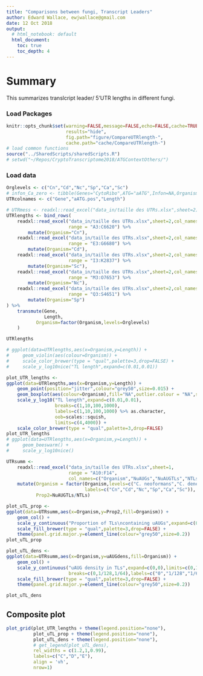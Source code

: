 ```yaml
---
title: "Comparisons between fungi, Transcript Leaders"
author: Edward Wallace, ewjwallace@gmail.com
date: 12 Oct 2018
output:
  # html_notebook: default
  html_document:
    toc: true
    toc_depth: 4
---
```


# Summary

This summarizes translcript leader/ 5'UTR lengths in different fungi. 
    
### Load Packages

```r
knitr::opts_chunk$set(warning=FALSE,message=FALSE,echo=FALSE,cache=TRUE,
                      results="hide",
                      fig.path="figure/CompareUTRlength-",
                      cache.path="cache/CompareUTRlength-")
# load common functions
source("../SharedScripts/sharedScripts.R")
# setwd("~/Repos/CryptoTranscriptome2018/ATGContextOthers/")
```

### Load data

```r
Orglevels <- c("Cn","Cd","Nc","Sp","Ca","Sc")
# infon_Ca_zero <- tibble(Genes="CytoRibo",ATG="aATG",Infon=NA,Organism="Ca")
UTRcolnames <- c("Gene","aATG.pos","Length")

# UTRmess <- readxl::read_excel("data_in/taille des UTRs.xlsx",sheet=2)
UTRlengths <- bind_rows(
    readxl::read_excel("data_in/taille des UTRs.xlsx",sheet=2,col_names=UTRcolnames,
                       range = "A3:C6620") %>% 
        mutate(Organism="Cn"),
    readxl::read_excel("data_in/taille des UTRs.xlsx",sheet=2,col_names=UTRcolnames,
                       range = "E3:G6680") %>% 
        mutate(Organism="Cd"),
    readxl::read_excel("data_in/taille des UTRs.xlsx",sheet=2,col_names=UTRcolnames,
                       range = "I3:K2837") %>% 
        mutate(Organism="Sc"),
    readxl::read_excel("data_in/taille des UTRs.xlsx",sheet=2,col_names=UTRcolnames,
                       range = "M3:O7653") %>% 
        mutate(Organism="Nc"),
    readxl::read_excel("data_in/taille des UTRs.xlsx",sheet=2,col_names=UTRcolnames,
                       range = "Q3:S4651") %>% 
        mutate(Organism="Sp")
) %>%
    transmute(Gene,
              Length,
           Organism=factor(Organism,levels=Orglevels)
    )

UTRlengths
```

```r

# ggplot(data=UTRlengths,aes(x=Organism,y=Length)) + 
#     geom_violin(aes(colour=Organism)) +
#     scale_color_brewer(type = "qual",palette=3,drop=FALSE) +
#     scale_y_log10nice("TL length",expand=c(0.01,0.01))

plot_UTR_lengths <- 
ggplot(data=UTRlengths,aes(x=Organism,y=Length)) + 
    geom_point(position="jitter",colour="grey50",size=0.015) + 
    geom_boxplot(aes(colour=Organism),fill="NA",outlier.colour = "NA",size=0.8) +
    scale_y_log10("TL length",expand=c(0.01,0.01),
                  breaks=c(1,10,100,1000),
                  labels=c(1,10,100,1000) %>% as.character,
                  oob=scales::squish,
                  limits=c(4,4000)) +
    scale_color_brewer(type = "qual",palette=3,drop=FALSE)
plot_UTR_lengths
# ggplot(data=UTRlengths,aes(x=Organism,y=Length)) + 
#     geom_beeswarm() +
#     scale_y_log10nice()
```

```r
UTRsumm <- 
    readxl::read_excel("data_in/taille des UTRs.xlsx",sheet=1,
                       range = "A10:F14",
                       col_names=c("Organism","NuAUGs","NuAUGTLs","NTLs","PropuAUGTLs","uAUGdens")) %>% 
    mutate(Organism = factor(Organism,levels=c("C. neoformans","C. deneoformans","N. crassa","S. pombe","C. albicans","S. cerevisiae"),
                             labels=c("Cn","Cd","Nc","Sp","Ca","Sc")),
           Prop2=NuAUGTLs/NTLs)

plot_uTL_prop <- 
ggplot(data=UTRsumm,aes(x=Organism,y=Prop2,fill=Organism)) + 
    geom_col() +
    scale_y_continuous("Proportion of TLs\ncontaining uAUGs",expand=c(0,0),limits=c(0,1)) +
    scale_fill_brewer(type = "qual",palette=3,drop=FALSE) +
    theme(panel.grid.major.y=element_line(colour="grey50",size=0.2))
plot_uTL_prop

plot_uTL_dens <- 
ggplot(data=UTRsumm,aes(x=Organism,y=uAUGdens,fill=Organism)) + 
    geom_col() +
    scale_y_continuous("uAUG density in TLs",expand=c(0,0),limits=c(0,1/64),
                       breaks=c(0,1/128,1/64),labels=c("0","1/128","1/64")) +
    scale_fill_brewer(type = "qual",palette=3,drop=FALSE) +
    theme(panel.grid.major.y=element_line(colour="grey50",size=0.2))

plot_uTL_dens
```

## Composite plot

```r
plot_grid(plot_UTR_lengths + theme(legend.position="none"),
          plot_uTL_prop + theme(legend.position="none"),
          plot_uTL_dens + theme(legend.position="none"),
          # get_legend(plot_uTL_dens),
          rel_widths = c(1.2,1,0.99),
          labels=c("C","D","E"),
          align = 'vh',
          nrow=1)

```



